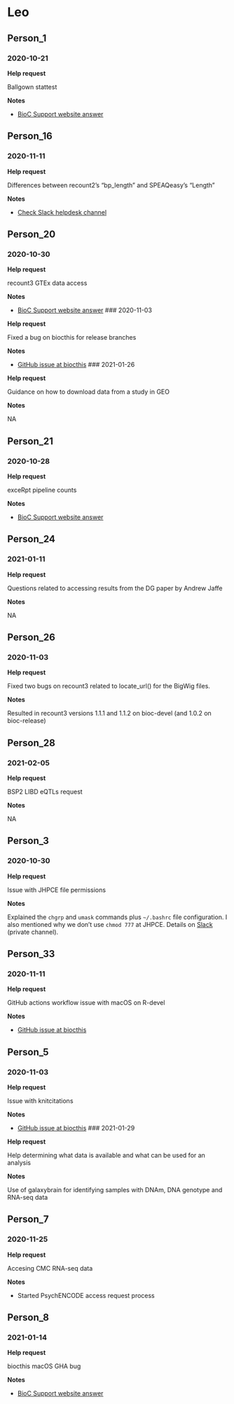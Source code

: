 # Leo

## Person_1

### 2020-10-21

**Help request**

Ballgown stattest

**Notes**

* [BioC Support website answer](https://support.bioconductor.org/p/134914/#134915)

## Person_16

### 2020-11-11

**Help request**

Differences between recount2's "bp_length" and SPEAQeasy's "Length"

**Notes**

* [Check Slack helpdesk channel](https://jhu-genomics.slack.com/archives/CUYHWV7AA/p1605123296024100)

## Person_20

### 2020-10-30

**Help request**

recount3 GTEx data access

**Notes**

* [BioC Support website answer](https://support.bioconductor.org/p/p132487/#p132521)
### 2020-11-03

**Help request**

Fixed a bug on biocthis for release branches

**Notes**

* [GitHub issue at biocthis](https://github.com/lcolladotor/biocthis/issues/13)
### 2021-01-26

**Help request**

Guidance on how to download data from a study in GEO

**Notes**

NA

## Person_21

### 2020-10-28

**Help request**

exceRpt pipeline counts

**Notes**

* [BioC Support website answer](https://support.bioconductor.org/p/p132450/#p132464)

## Person_24

### 2021-01-11

**Help request**

Questions related to accessing results from the DG paper by Andrew Jaffe

**Notes**

NA

## Person_26

### 2020-11-03

**Help request**

Fixed two bugs on recount3 related to locate_url() for the BigWig files.

**Notes**

Resulted in recount3 versions 1.1.1 and 1.1.2 on bioc-devel (and 1.0.2 on bioc-release)

## Person_28

### 2021-02-05

**Help request**

BSP2 LIBD eQTLs request

**Notes**

NA

## Person_3

### 2020-10-30

**Help request**

Issue with JHPCE file permissions

**Notes**

Explained the `chgrp` and `umask` commands plus `~/.bashrc` file configuration. I also mentioned why we don't use `chmod 777` at JHPCE. Details on [Slack](https://jhu-genomics.slack.com/archives/CR9NYA0BF/p1604086263148400?thread_ts=1603826219.094600&cid=CR9NYA0BF) (private channel).

## Person_33

### 2020-11-11

**Help request**

GitHub actions workflow issue with macOS on R-devel

**Notes**

* [GitHub issue at biocthis](https://github.com/lcolladotor/biocthis/issues/15)

## Person_5

### 2020-11-03

**Help request**

Issue with knitcitations

**Notes**

* [GitHub issue at biocthis](https://github.com/lcolladotor/biocthis/issues/14)
### 2021-01-29

**Help request**

Help determining what data is available and what can be used for an analysis

**Notes**

Use of galaxybrain for identifying samples with DNAm, DNA genotype and RNA-seq data

## Person_7

### 2020-11-25

**Help request**

Accesing CMC RNA-seq data

**Notes**

* Started PsychENCODE access request process

## Person_8

### 2021-01-14

**Help request**

biocthis macOS GHA bug

**Notes**

* [BioC Support website answer](https://support.bioconductor.org/p/p134069/#p134141)



